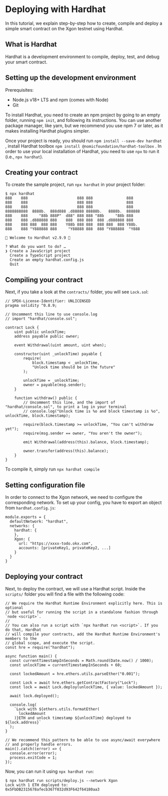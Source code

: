 # Deploying with Hardhat
In this tutorial, we explain step-by-step how to create, compile and deploy a simple smart contract on the Xgon testnet using Hardhat.

## What is Hardhat
Hardhat is a development environment to compile, deploy, test, and debug your smart contract.

## Setting up the development environment
Prerequisites:
- Node.js v18+ LTS and npm (comes with Node)
- Git

To install Hardhat, you need to create an npm project by going to an empty folder, running `npm init`, and following its instructions. You can use another package manager, like yarn, but we recommend you use npm 7 or later, as it makes installing Hardhat plugins simpler. 

Once your project is ready, you should run `npm install --save-dev hardhat` , install Hardhat toolbox `npm install @nomicfoundation/hardhat-toolbox` . In order to use your local installation of Hardhat, you need to use `npx` to run it (i.e., `npx hardhat`).

## Creating your contract
To create the sample project, run `npx hardhat` in your project folder:
```
$ npx hardhat
888    888                      888 888               888
888    888                      888 888               888
888    888                      888 888               888
8888888888  8888b.  888d888 .d88888 88888b.   8888b.  888888
888    888     "88b 888P"  d88" 888 888 "88b     "88b 888
888    888 .d888888 888    888  888 888  888 .d888888 888
888    888 888  888 888    Y88b 888 888  888 888  888 Y88b.
888    888 "Y888888 888     "Y88888 888  888 "Y888888  "Y888

👷 Welcome to Hardhat v2.9.9 👷

? What do you want to do? …
❯ Create a JavaScript project
  Create a TypeScript project
  Create an empty hardhat.config.js
  Quit
```
## Compiling your contract
Next, if you take a look at the `contracts/` folder, you will see `Lock.so`l:
```
// SPDX-License-Identifier: UNLICENSED
pragma solidity ^0.8.9;

// Uncomment this line to use console.log
// import "hardhat/console.sol";

contract Lock {
    uint public unlockTime;
    address payable public owner;

    event Withdrawal(uint amount, uint when);

    constructor(uint _unlockTime) payable {
        require(
            block.timestamp < _unlockTime,
            "Unlock time should be in the future"
        );

        unlockTime = _unlockTime;
        owner = payable(msg.sender);
    }

    function withdraw() public {
        // Uncomment this line, and the import of "hardhat/console.sol", to print a log in your terminal
        // console.log("Unlock time is %o and block timestamp is %o", unlockTime, block.timestamp);

        require(block.timestamp >= unlockTime, "You can't withdraw yet");
        require(msg.sender == owner, "You aren't the owner");

        emit Withdrawal(address(this).balance, block.timestamp);

        owner.transfer(address(this).balance);
    }
}
```
To compile it, simply run `npx hardhat compile`
## Setting configuration file
In order to connect to the Xgon network, we need to configure the corresponding network.
To set up your config, you have to export an object from `hardhat.config.js`:
```
module.exports = {
  defaultNetwork: "hardhat",
  networks: {
    hardhat: {
    },
    Xgon: {
      url: "https://xxxx-todo.okx.com",
      accounts: [privateKey1, privateKey2, ...]
    }
  }
}
```
## Deploying your contract
Next, to deploy the contract, we will use a Hardhat script. Inside the `scripts/` folder you will find a file with the following code:
```
// We require the Hardhat Runtime Environment explicitly here. This is optional
// but useful for running the script in a standalone fashion through `node <script>`.
//
// You can also run a script with `npx hardhat run <script>`. If you do that, Hardhat
// will compile your contracts, add the Hardhat Runtime Environment's members to the
// global scope, and execute the script.
const hre = require("hardhat");

async function main() {
  const currentTimestampInSeconds = Math.round(Date.now() / 1000);
  const unlockTime = currentTimestampInSeconds + 60;

  const lockedAmount = hre.ethers.utils.parseEther("0.001");

  const Lock = await hre.ethers.getContractFactory("Lock");
  const lock = await Lock.deploy(unlockTime, { value: lockedAmount });

  await lock.deployed();

  console.log(
    `Lock with ${ethers.utils.formatEther(
      lockedAmount
    )}ETH and unlock timestamp ${unlockTime} deployed to ${lock.address}`
  );
}

// We recommend this pattern to be able to use async/await everywhere
// and properly handle errors.
main().catch((error) => {
  console.error(error);
  process.exitCode = 1;
});
```
Now, you can run it using `npx hardhat run`:
```
$ npx hardhat run scripts/deploy.js --network Xgon
Lock with 1 ETH deployed to: 0x5FbDB2315678afecb367f032d93F642f64180aa3
```